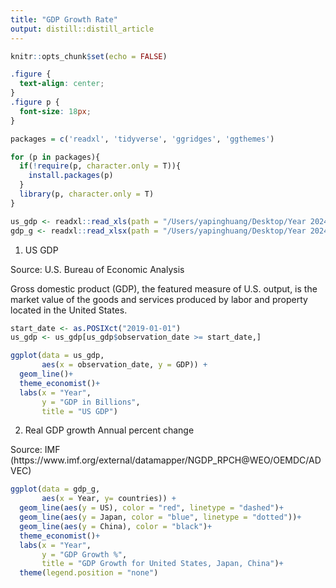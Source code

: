 ```yaml
---
title: "GDP Growth Rate"
output: distill::distill_article
---
```


```r
knitr::opts_chunk$set(echo = FALSE)
```

```css
.figure {
  text-align: center;
}
.figure p {
  font-size: 18px;
}
```

```r

packages = c('readxl', 'tidyverse', 'ggridges', 'ggthemes')

for (p in packages){
  if(!require(p, character.only = T)){
    install.packages(p) 
  }
  library(p, character.only = T)
}
```


```r
us_gdp <- readxl::read_xls(path = "/Users/yapinghuang/Desktop/Year 2024/macro/data/GDP.xls")
gdp_g <- readxl::read_xlsx(path = "/Users/yapinghuang/Desktop/Year 2024/macro/data/data.xlsx", sheet = "GDP_growth")

```

1. US GDP

Source: U.S. Bureau of Economic Analysis  

Gross domestic product (GDP), the featured measure of U.S. output, is the market value of the goods and services produced by labor and property located in the United States.

```r

start_date <- as.POSIXct("2019-01-01")
us_gdp <- us_gdp[us_gdp$observation_date >= start_date,]

ggplot(data = us_gdp, 
       aes(x = observation_date, y = GDP)) +
  geom_line()+
  theme_economist()+
  labs(x = "Year",
       y = "GDP in Billions",
       title = "US GDP")

```


2. Real GDP growth Annual percent change

Source: IMF (https://www.imf.org/external/datamapper/NGDP_RPCH@WEO/OEMDC/ADVEC)


```r

ggplot(data = gdp_g, 
       aes(x = Year, y= countries)) +
  geom_line(aes(y = US), color = "red", linetype = "dashed")+
  geom_line(aes(y = Japan, color = "blue", linetype = "dotted"))+
  geom_line(aes(y = China), color = "black")+
  theme_economist()+
  labs(x = "Year",
       y = "GDP Growth %",
       title = "GDP Growth for United States, Japan, China")+
  theme(legend.position = "none")

```
